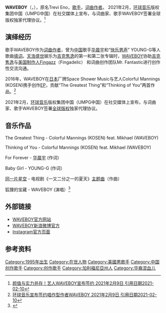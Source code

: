 {{藝人
|姓名     = WAVEBOY
|類型     = 歌手
|圖片     =
|圖片尺寸 = 220px
|圖片說明 = 
|别名     = Trevi Eno
|外文名     = {{lang|en|WAVEBOY}}<br />{{lang|ja|ウェーブボーイ}}<br />{{lang|th|เวฟบอย}}<br />{{lang|ko|웨이브보이}}<br />
|出生日期 = {{birth_date_and_age|1995|8|4}}
|出生地點 = {{USA}}[[加利福尼亞州|加利福尼亞州]]
|音樂類型 = [[流行音乐|流行音乐]]、[[华语流行|华语流行]]、[[蒸汽波|蒸汽波]]、[[R&B|R&B]]
|url     = [http://waveboymusic.com/ waveboymusic.com]

}}

'''WAVEBOY'''（{{lang|en|WAVEBOY}}，{{bd|1995年|8月4日}}），原名Trevi Eno，[[歌手|歌手]]，[[词曲作者|词曲作者]]。
2021年2月，[[环球音乐|环球音乐]]版权集团中国（UMPG中国）在社交媒体上宣布，与词曲家、歌手WAVEBOY签署全球版权独家代理协议。<ref>[https://ent.sina.com.cn/s/u/2021-02-09/doc-ikftpnny6008774.shtml 颜值与实力并存！艺人WAVEBOY宣布签约 2021年2月9日 引用日期2021-02-10] </ref>

== 演绎经历 ==
歌手WAVEBOY作为[[词曲作者|词曲作者]]，曾为[[中国|中国]]歌手[[华晨宇|华晨宇]]和“[[快乐男声|快乐男声]]” YOUNG-G等人歌曲[[填词|填词]]。[[天浩盛世|天浩盛世]]娱乐为[[吉克隽逸|吉克隽逸]]的第一和第二张专辑时，[[WAVEBOY|WAVEBOY]]协助[[吉克隽逸|吉克隽逸]]与[[美国|美国]][[制作人|制作人]]Fingazz（Fingadelic） 和词曲创作团队Mr. Fantastic进行创作性交流沟通。

2016年，WAVEBOY在[[日本|日本]]厂牌Space Shower Music与艺人Colorful Mannings (KOSEN)携手创作[[EP|EP]]，贡献“The Greatest Thing”和“Thinking of You”两首作品。<ref> [https://ent.163.com/21/0209/17/G2DL9VPQ000380CJ.html 环球音乐宣布签约唱作型作者WAVEBOY 2021年2月9日 引用日期2021-02-10]</ref>

2021年2月，[[环球音乐|环球音乐]]版权集团中国（UMPG中国）在社交媒体上宣布，与词曲家、歌手WAVEBOY签署[[全球|全球]][[版权|版权]]独家代理协议。

== 音乐作品 ==
The Greatest Thing - Colorful Mannings (KOSEN) feat. Mikhael (WAVEBOY)

Thinking of You - Colorful Mannings (KOSEN) feat. Mikhael (WAVEBOY)

For Forever - [[华晨宇|华晨宇]] (作词）

Baby Girl - YOUNG-G (作词）

[[同一片星空_(歌曲)|同一片星空]] - 电视剧《一又二分之一的夏天》[[主题曲|主题曲]]（作曲）

狐狸的宝藏 - WAVEBOY (演唱）<ref>{{Cite web |url=https://www.sohu.com/a/492969337_115487 |title=WAVEBOY首支华语单曲大公开 网友：mojina？2021年9月29日 引用日期2021-10-19 |access-date=2021-10-18 |archive-date=2021-10-20 |archive-url=https://web.archive.org/web/20211020030139/https://www.sohu.com/a/492969337_115487 }}</ref>

== 外部链接 ==
*[https://www.waveboymusic.com/ WAVEBOY官方网站] {{Wayback|url=https://www.waveboymusic.com/ |date=20220422070539 }}
*[https://weibo.com/zhaoenshi0804 WAVEBOY新浪微博官方] {{Wayback|url=https://weibo.com/zhaoenshi0804 |date=20120903135504 }}
*[https://www.instagram.com/waveboyofficial/ Instagram官方页面]

== 参考资料 ==

[[Category:1995年出生|Category:1995年出生]]
[[Category:在世人物|Category:在世人物]]
[[Category:美國男歌手|Category:美國男歌手]]
[[Category:中国创作歌手|Category:中国创作歌手]]
[[Category:创作歌手|Category:创作歌手]]
[[Category:加利福尼亞州人|Category:加利福尼亞州人]]
[[Category:华裔混血儿|Category:华裔混血儿]]